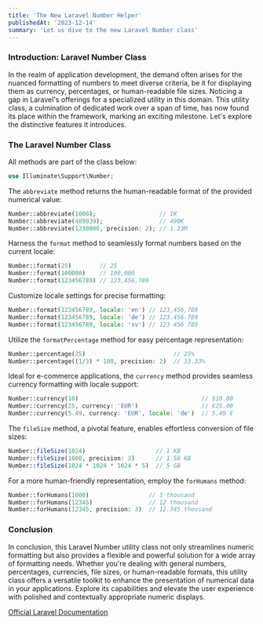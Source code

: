 ```yaml
---
title: 'The New Laravel Number Helper'
publishedAt: '2023-12-14'
summary: 'Let us dive to the new Laravel Number class'
---
```


### Introduction: Laravel Number Class

In the realm of application development, the demand often arises for the nuanced formatting of numbers
to meet diverse criteria, be it for displaying them as currency, percentages, or human-readable file sizes.
Noticing a gap in Laravel's offerings for a specialized utility in this domain. This utility class, a culmination
of dedicated work over a span of time, has now found its place within the framework, marking an
exciting milestone. Let's explore the distinctive features it introduces.

### The Laravel Number Class

All methods are part of the class below:

```php
use Illuminate\Support\Number;
```

The `abbreviate` method returns the human-readable format of the provided numerical value:

```php
Number::abbreviate(1000);                  // 1K
Number::abbreviate(489939);                // 490K
Number::abbreviate(1230000, precision: 2); // 1.23M
```

Harness the `format` method to seamlessly format numbers based on the current locale:

```php
Number::format(25)        // 25
Number::format(100000)    // 100,000
Number::format(123456789) // 123,456,789
```

Customize locale settings for precise formatting:

```php
Number::format(123456789, locale: 'en') // 123,456,789
Number::format(123456789, locale: 'de') // 123.456.789
Number::format(123456789, locale: 'sv') // 123 456 789
```

Utilize the `formatPercentage` method for easy percentage representation:

```php
Number::percentage(25)                         // 25%
Number::percentage((1/3) * 100, precision: 2)  // 33.33%
```

Ideal for e-commerce applications, the `currency` method provides seamless currency formatting with locale support:

```php
Number::currency(10)                                   // $10.00
Number::currency(25, currency: 'EUR')                  // €25.00
Number::currency(5.49, currency: 'EUR', locale: 'de')  // 5.49 €
```

The `fileSize` method, a pivotal feature, enables effortless conversion of file sizes:

```php
Number::fileSize(1024)                    // 1 KB
Number::fileSize(1600, precision: 2)      // 1.56 KB
Number::fileSize(1024 * 1024 * 1024 * 5)  // 5 GB
```

For a more human-friendly representation, employ the `forHumans` method:

```php
Number::forHumans(1000)                 // 1 thousand
Number::forHumans(12345)                // 12 thousand
Number::forHumans(12345, precision: 3)  // 12.345 thousand
```

### Conclusion

In conclusion, this Laravel Number utility class not only streamlines numeric formatting but also
provides a flexible and powerful solution for a wide array of formatting needs. Whether you're
dealing with general numbers, percentages, currencies, file sizes, or human-readable formats,
this utility class offers a versatile toolkit to enhance the presentation of numerical data in
your applications. Explore its capabilities and elevate the user experience with polished and
contextually appropriate numeric displays.

[Official Laravel Documentation](https://laravel.com/docs/10.x/helpers#numbers)